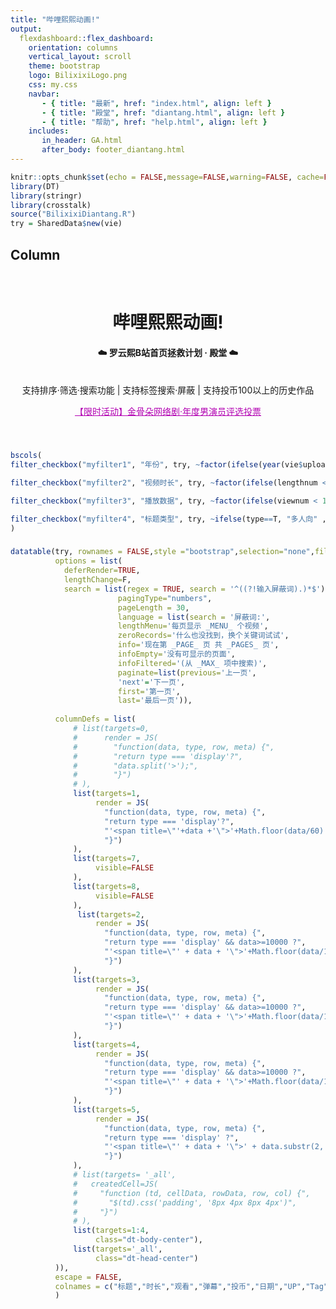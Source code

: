 ```yaml
---
title: "哔哩熙熙动画!"
output: 
  flexdashboard::flex_dashboard:
    orientation: columns
    vertical_layout: scroll
    theme: bootstrap
    logo: BilixixiLogo.png
    css: my.css
    navbar:
       - { title: "最新", href: "index.html", align: left }
       - { title: "殿堂", href: "diantang.html", align: left }
       - { title: "帮助", href: "help.html", align: left }
    includes:
       in_header: GA.html
       after_body: footer_diantang.html
---
```


```r

knitr::opts_chunk$set(echo = FALSE,message=FALSE,warning=FALSE, cache=FALSE)
library(DT)
library(stringr)
library(crosstalk)
source("BilixixiDiantang.R")
try = SharedData$new(vie)

```


Column {data-width=650}
-----------------------------------------------------------------------


<center>
</br>
<h1> 哔哩熙熙动画!</h1>
<h4>☁️ 罗云熙B站首页拯救计划 · 殿堂 ☁️</h4>
</br>
支持排序·筛选·搜索功能 | 支持标签搜索·屏蔽 | 支持投币100以上的历史作品

<a href="help.html#event" style="color:#B200B2;">【限时活动】金骨朵网络剧·年度男演员评选投票</a>

</br>
</center>


### {data-height=103}

```r
bscols(
filter_checkbox("myfilter1", "年份", try, ~factor(ifelse(year(vie$upload) <=2018, "2018以前",ifelse(year(vie$upload)  <= 2019, "2019年内", "2020以来")),levels = c("2018以前", "2019年内", "2020以来"))),

filter_checkbox("myfilter2", "视频时长", try, ~factor(ifelse(lengthnum < 300 , "5分以内",ifelse(lengthnum < 900, "5-15分", "15分以上")),levels = c("5分以内", "5-15分", "15分以上"))),

filter_checkbox("myfilter3", "播放数据", try, ~factor(ifelse(viewnum < 10000 , "1万以下",ifelse(viewnum < 50000, "1万-5万", "5万以上")),levels = c("1万以下", "1万-5万", "5万以上"))),

filter_checkbox("myfilter4", "标题类型", try, ~ifelse(type==T, "多人向" , "个人向"))
)
```

###

```r

datatable(try, rownames = FALSE,style ="bootstrap",selection="none",filter="top",
          options = list(
            deferRender=TRUE,
            lengthChange=F,
            search = list(regex = TRUE, search = '^((?!输入屏蔽词).)*$'),
                        pagingType="numbers",
                        pageLength = 30,
                        language = list(search = '屏蔽词:',
                        lengthMenu='每页显示 _MENU_ 个视频',
                        zeroRecords='什么也没找到，换个关键词试试',
                        info='现在第 _PAGE_ 页 共 _PAGES_ 页',
                        infoEmpty='没有可显示的页面',
                        infoFiltered='(从 _MAX_ 项中搜索)',
                        paginate=list(previous='上一页',
                        'next'='下一页',
                        first='第一页',
                        last='最后一页')),
                        
          columnDefs = list(
              # list(targets=0,
              #      render = JS(
              #        "function(data, type, row, meta) {",
              #        "return type === 'display'?",
              #        "data.split('>');",
              #        "}")
              # ),
              list(targets=1,
                   render = JS(
                     "function(data, type, row, meta) {",
                     "return type === 'display'?",
                     "'<span title=\"'+data +'\">'+Math.floor(data/60) + '分'+Math.floor(data%60)+'秒</span>' : data;",
                     "}")
              ),
              list(targets=7,
                   visible=FALSE
              ),
              list(targets=8,
                   visible=FALSE
              ),
               list(targets=2,
                   render = JS(
                     "function(data, type, row, meta) {",
                     "return type === 'display' && data>=10000 ?",
                     "'<span title=\"' + data + '\">'+Math.floor(data/1000)/10+'万</span>' : data;",
                     "}")
              ),
              list(targets=3,
                   render = JS(
                     "function(data, type, row, meta) {",
                     "return type === 'display' && data>=10000 ?",
                     "'<span title=\"' + data + '\">'+Math.floor(data/1000)/10+'万</span>' : data;",
                     "}")
              ),
              list(targets=4,
                   render = JS(
                     "function(data, type, row, meta) {",
                     "return type === 'display' && data>=10000 ?",
                     "'<span title=\"' + data + '\">'+Math.floor(data/1000)/10+'万</span>' : data;",
                     "}")
              ),
              list(targets=5,
                   render = JS(
                     "function(data, type, row, meta) {",
                     "return type === 'display' ?",
                     "'<span title=\"' + data + '\">' + data.substr(2, 8) + '</span>' : data;",
                     "}")
              ),
              # list(targets= '_all',
              #   createdCell=JS(
              #     "function (td, cellData, rowData, row, col) {",
              #       "$(td).css('padding', '8px 4px 8px 4px')",
              #     "}")
              # ),
              list(targets=1:4,
                   class="dt-body-center"),
              list(targets='_all',
                   class="dt-head-center")
          )),
          escape = FALSE,
          colnames = c("标题","时长","观看","弹幕","投币","日期","UP","Tag","Type")
          )


```

